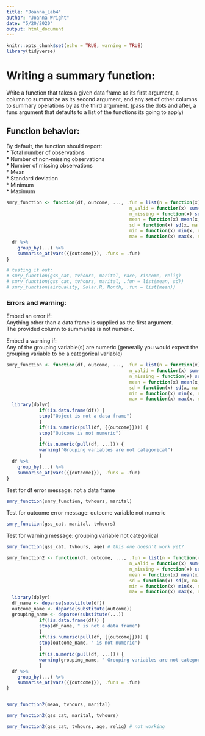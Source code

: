 ```yaml
---
title: "Joanna_Lab4"
author: "Joanna Wright"
date: "5/20/2020"
output: html_document
---
```


```r
knitr::opts_chunk$set(echo = TRUE, warning = TRUE)
library(tidyverse)

```

# Writing a summary function:
Write a function that takes a given data frame as its first argument, a column to summarize as its second argument, and any set of other columns to summary operations by as the third argument. (pass the dots and after, a funs argument that defaults to a list of the functions its going to apply)

## Function behavior:
By default, the function should report:  
* Total number of observations  
* Number of non-missing observations  
* Number of missing observations  
* Mean  
* Standard deviation  
* Minimum  
* Maximum  


```r

smry_function <- function(df, outcome, ..., .fun = list(n = function(x) length(x),
                                             n_valid = function(x) sum(!is.na(x)),
                                             n_missing = function(x) sum(is.na(x)),
                                             mean = function(x) mean(x, na.rm = TRUE),
                                             sd = function(x) sd(x, na.rm = TRUE),
                                             min = function(x) min(x, na.rm = TRUE),
                                             max = function(x) max(x, na.rm = TRUE))) {
  df %>% 
    group_by(...) %>% 
    summarise_at(vars({{outcome}}), .funs = .fun)
}

# testing it out: 
# smry_function(gss_cat, tvhours, marital, race, rincome, relig)
# smry_function(gss_cat, tvhours, marital, .fun = list(mean, sd))
# smry_function(airquality, Solar.R, Month, .fun = list(mean))

```

### Errors and warning: 

Embed an error if:  
Anything other than a data frame is supplied as the first argument.  
The provided column to summarize is not numeric. 

Embed a warning if:  
Any of the grouping variable(s) are numeric (generally you would expect the grouping variable to be a categorical variable)  

```r

smry_function <- function(df, outcome, ..., .fun = list(n = function(x) length(x),
                                             n_valid = function(x) sum(!is.na(x)),
                                             n_missing = function(x) sum(is.na(x)),
                                             mean = function(x) mean(x, na.rm = TRUE),
                                             sd = function(x) sd(x, na.rm = TRUE),
                                             min = function(x) min(x, na.rm = TRUE),
                                             max = function(x) max(x, na.rm = TRUE))) {
  library(dplyr)
            if(!is.data.frame(df)) { 
            stop("Object is not a data frame")
            } 
            if(!is.numeric(pull(df, {{outcome}}))) {
            stop("Outcome is not numeric")
            }
            if(is.numeric(pull(df, ...))) {
            warning("Grouping variables are not categorical")
            }
  df %>% 
    group_by(...) %>% 
    summarise_at(vars({{outcome}}), .funs = .fun)
}

```


Test for df error message: not a data frame 
```r
smry_function(smry_function, tvhours, marital)
```


Test for outcome error message: outcome variable not numeric 
```r
smry_function(gss_cat, marital, tvhours)
```


Test for warning message: grouping variable not categorical
```r
smry_function(gss_cat, tvhours, age) # this one doesn't work yet? 
```


```r

smry_function2 <- function(df, outcome, ..., .fun = list(n = function(x) length(x),
                                             n_valid = function(x) sum(!is.na(x)),
                                             n_missing = function(x) sum(is.na(x)),
                                             mean = function(x) mean(x, na.rm = TRUE),
                                             sd = function(x) sd(x, na.rm = TRUE),
                                             min = function(x) min(x, na.rm = TRUE),
                                             max = function(x) max(x, na.rm = TRUE))) {
  library(dplyr)
  df_name <- deparse(substitute(df))
  outcome_name <- deparse(substitute(outcome))
  grouping_name <- deparse(substitute(...))
            if(!is.data.frame(df)) { 
            stop(df_name, " is not a data frame")
            } 
            if(!is.numeric(pull(df, {{outcome}}))) {
            stop(outcome_name, " is not numeric")
            }
            if(is.numeric(pull(df, ...))) {
            warning(grouping_name, " Grouping variables are not categorical")
            }
  df %>% 
    group_by(...) %>% 
    summarise_at(vars({{outcome}}), .funs = .fun)
}


smry_function2(mean, tvhours, marital)

smry_function2(gss_cat, marital, tvhours)

smry_function2(gss_cat, tvhours, age, relig) # not working 

```






